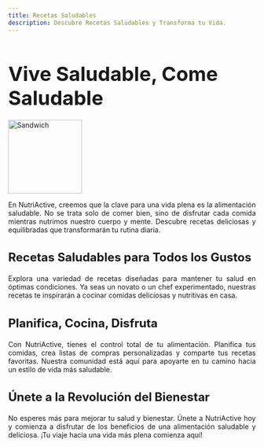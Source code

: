 ```yaml
---
title: Recetas Saludables
description: Descubre Recetas Saludables y Transforma tu Vida.
---
```


<main>
<h1 style="font-size: 2.5rem; font-weight: bold; margin-bottom: 20px">
  <i class="fas fa-apple-alt" style="color: #63a145;"></i> Vive Saludable, Come Saludable
</h1>

<div class="container-hamburger">
  <img
    src="/sandwich-311262.svg"
    alt="Sandwich"
    style="height: 150px;width: 150px;"
  />
</div>
<p style="text-align: justify;">
  En NutriActive, creemos que la clave para una vida plena es la alimentación
  saludable. No se trata solo de comer bien, sino de disfrutar cada comida
  mientras nutrimos nuestro cuerpo y mente. Descubre recetas deliciosas y
  equilibradas que transformarán tu rutina diaria.
</p>

<h3 style="font-size: 1.5rem; font-weight: bold; margin-bottom: 20px;">
  <i class="fas fa-utensils" style="color: #e67e22;"></i> Recetas Saludables para
  Todos los Gustos
</h3>

<p style="text-align: justify;">
  Explora una variedad de recetas diseñadas para mantener tu salud en óptimas
  condiciones. Ya seas un novato o un chef experimentado, nuestras recetas te
  inspirarán a cocinar comidas deliciosas y nutritivas en casa.
</p>

<h3 style="font-size: 1.5rem; font-weight: bold; margin-bottom: 20px">
  <i class="fas fa-book-open" style="color: #2980b9;"></i> Planifica, Cocina, Disfruta
</h3>

<p style="text-align: justify;">
  Con NutriActive, tienes el control total de tu alimentación. Planifica tus
  comidas, crea listas de compras personalizadas y comparte tus recetas
  favoritas. Nuestra comunidad está aquí para apoyarte en tu camino hacia un
  estilo de vida más saludable.
</p>

<h3 style="font-size: 1.5rem; font-weight: bold; margin-bottom: 20px;">
  <i class="fas fa-heart" style="color: #e74c3c;"></i> Únete a la Revolución del
  Bienestar
</h3>

<p style="text-align: justify;">
  No esperes más para mejorar tu salud y bienestar. Únete a NutriActive hoy y
  comienza a disfrutar de los beneficios de una alimentación saludable y
  deliciosa. ¡Tu viaje hacia una vida más plena comienza aquí!
</p>
</main>
